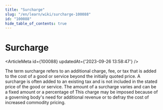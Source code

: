 ```yaml
---
title: "Surcharge"
slug: "/en/learn/wiki/surcharge-100088"
id: "100088"
hide_table_of_contents: true
---
```



# Surcharge

<ArticleMeta id={100088} updatedAt={'2023-09-26 13:58:47'} />
<div className='border-solid border-b border-t-0 my-4 border-[var(--ifm-color-gray-300)]' />

The term surcharge refers to an additional charge, fee, or tax that is added to the cost of a good or service beyond the initially quoted price. A surcharge is often added to an existing tax and is not included in the stated price of the good or service. The amount of a surcharge varies and can be a fixed amount or a percentage of This charge may be imposed because of a governing body's need for additional revenue or to defray the cost of increased commodity pricing.
